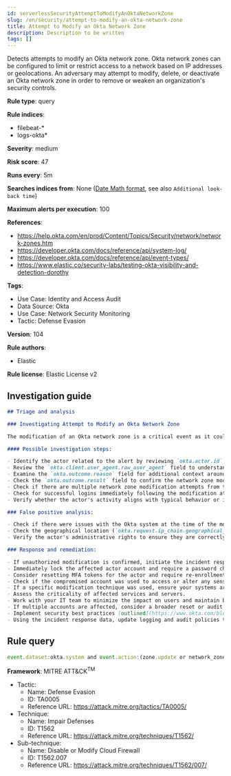 ```yaml
---
id: serverlessSecurityAttemptToModifyAnOktaNetworkZone
slug: /en/security/attempt-to-modify-an-okta-network-zone
title: Attempt to Modify an Okta Network Zone
description: Description to be written
tags: []
---
```


<div id="attempt-to-modify-an-okta-network-zone"></div>

Detects attempts to modify an Okta network zone. Okta network zones can be configured to limit or restrict access to a network based on IP addresses or geolocations. An adversary may attempt to modify, delete, or deactivate an Okta network zone in order to remove or weaken an organization's security controls.

**Rule type**: query

**Rule indices**: 

* filebeat-*
* logs-okta*

**Severity**: medium

**Risk score**: 47

**Runs every**: 5m

**Searches indices from**: None ([Date Math format](((ref))/common-options.html#date-math), see also <DocLink id="serverlessSecurityRulesUiCreate" section="set-the-rules-schedule">`Additional look-back time`</DocLink>)

**Maximum alerts per execution**: 100

**References**: 

* https://help.okta.com/en/prod/Content/Topics/Security/network/network-zones.htm
* https://developer.okta.com/docs/reference/api/system-log/
* https://developer.okta.com/docs/reference/api/event-types/
* https://www.elastic.co/security-labs/testing-okta-visibility-and-detection-dorothy

**Tags**: 

* Use Case: Identity and Access Audit
* Data Source: Okta
* Use Case: Network Security Monitoring
* Tactic: Defense Evasion

**Version**: 104

**Rule authors**: 

* Elastic

**Rule license**: Elastic License v2

## Investigation guide

```markdown
## Triage and analysis

### Investigating Attempt to Modify an Okta Network Zone

The modification of an Okta network zone is a critical event as it could potentially allow an adversary to gain unrestricted access to your network. This rule detects attempts to modify, delete, or deactivate an Okta network zone, which may suggest an attempt to remove or weaken an organization's security controls.

#### Possible investigation steps:

- Identify the actor related to the alert by reviewing `okta.actor.id`, `okta.actor.type`, `okta.actor.alternate_id`, or `okta.actor.display_name` fields in the alert.
- Review the `okta.client.user_agent.raw_user_agent` field to understand the device and software used by the actor.
- Examine the `okta.outcome.reason` field for additional context around the modification attempt.
- Check the `okta.outcome.result` field to confirm the network zone modification attempt.
- Check if there are multiple network zone modification attempts from the same actor or IP address (`okta.client.ip`).
- Check for successful logins immediately following the modification attempt.
- Verify whether the actor's activity aligns with typical behavior or if any unusual activity took place around the time of the modification attempt.

### False positive analysis:

- Check if there were issues with the Okta system at the time of the modification attempt. This could indicate a system error rather than a genuine threat activity.
- Check the geographical location (`okta.request.ip_chain.geographical_context`) and time of the modification attempt. If these match the actor's normal behavior, it might be a false positive.
- Verify the actor's administrative rights to ensure they are correctly configured.

### Response and remediation:

- If unauthorized modification is confirmed, initiate the incident response process.
- Immediately lock the affected actor account and require a password change.
- Consider resetting MFA tokens for the actor and require re-enrollment.
- Check if the compromised account was used to access or alter any sensitive data or systems.
- If a specific modification technique was used, ensure your systems are patched or configured to prevent such techniques.
- Assess the criticality of affected services and servers.
- Work with your IT team to minimize the impact on users and maintain business continuity.
- If multiple accounts are affected, consider a broader reset or audit of MFA tokens.
- Implement security best practices [outlined](https://www.okta.com/blog/2019/10/9-admin-best-practices-to-keep-your-org-secure/) by Okta.
- Using the incident response data, update logging and audit policies to improve the mean time to detect (MTTD) and the mean time to respond (MTTR).
```

## Rule query

```js
event.dataset:okta.system and event.action:(zone.update or network_zone.rule.disabled or zone.remove_blacklist)

```

**Framework**: MITRE ATT&CK<sup>TM</sup>

* Tactic:
    * Name: Defense Evasion
    * ID: TA0005
    * Reference URL: https://attack.mitre.org/tactics/TA0005/
* Technique:
    * Name: Impair Defenses
    * ID: T1562
    * Reference URL: https://attack.mitre.org/techniques/T1562/
* Sub-technique:
    * Name: Disable or Modify Cloud Firewall
    * ID: T1562.007
    * Reference URL: https://attack.mitre.org/techniques/T1562/007/

